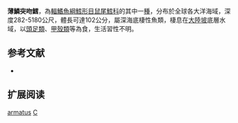 {{Speciesbox
| name = 薄鱗突吻鱈
| status = LC
| status_system = iucn3.1
| trend = unknow
| genus = Coryphaenoides
| species = armatus
| authority = [[Hector|Hector]], 1875
| synonyms = *''Macrurus armatus'', Hector, 1875
*''Nematonurus armatus'', Hector, 1875
*''Coryphaenoides variabilis'', Günther, 1878
*''Macrurus asper'', Goode & Bean, 1883
*''Macrurus goodii'', Günther, 1887
*''Hymenocephalus goodei'', Günther, 1887
*''Nematonurus goodei'', Günther, 1887
}}
'''薄鱗突吻鱈'''，為[[輻鰭魚綱|輻鰭魚綱]][[鱈形目|鱈形目]][[鼠尾鱈科|鼠尾鱈科]]的其中一[[種|種]]，分布於全球各大洋海域，深度282-5180公尺，體長可達102公分，屬深海底棲性魚類，棲息在[[大陸坡|大陸坡]]底層水域，以[[頭足類|頭足類]]、[[甲殼類|甲殼類]]等為食，生活習性不明。

==参考文献==
*{{FishBase_species|genus=Coryphaenoides|species=armatus|year=2015|month=12}}

== 扩展阅读 ==
{{refbegin}}
{{wikispecies-inline|Coryphaenoides armatus|薄鱗突吻鱈}}
{{refend}}
{{Taxonbar|from=Q2681030}}

[[Category:突吻鱈屬|armatus]]
[[Category:1875年描述的魚類|C]]


{{鱈形目小作品}}